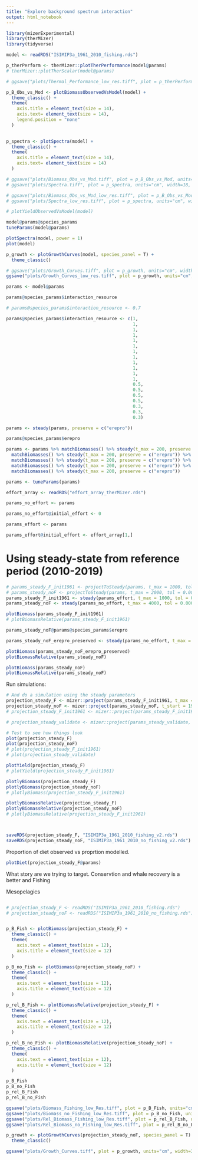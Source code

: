 ```yaml
---
title: "Explore background spectrum interaction"
output: html_notebook
---
```



```r
library(mizerExperimental)
library(therMizer)
library(tidyverse)
```



```r
model <- readRDS("ISIMIP3a_1961_2010_fishing.rds")
```


```r
p_therPerform <- therMizer::plotTherPerformance(model@params) 
# therMizer::plotTherScalar(model@params)

# ggsave("plots/Thermal_Performance_low_res.tiff", plot = p_therPerform, units="cm", width=24, height=14, dpi =150)

```


```r
p_B_Obs_vs_Mod <- plotBiomassObservedVsModel(model) +
  theme_classic() +
  theme(
    axis.title = element_text(size = 14),
    axis.text= element_text(size = 14),
    legend.position = "none"
  )
  

p_spectra <- plotSpectra(model) +
  theme_classic() +
  theme(
    axis.title = element_text(size = 14),
    axis.text= element_text(size = 14)
  )

# ggsave("plots/Biomass_Obs_vs_Mod.tiff", plot = p_B_Obs_vs_Mod, units="cm", width=16, height=14, dpi =300)
# ggsave("plots/Spectra.tiff", plot = p_spectra, units="cm", width=18, height=12, dpi =300)

# ggsave("plots/Biomass_Obs_vs_Mod_low_res.tiff", plot = p_B_Obs_vs_Mod, units="cm", width=16, height=14, dpi =150)
# ggsave("plots/Spectra_low_res.tiff", plot = p_spectra, units="cm", width=18, height=12, dpi =150)

# plotYieldObservedVsModel(model)
```


```r
model@params@species_params
tuneParams(model@params)
```


```r
plotSpectra(model, power = 1)
plot(model)
```


```r
p_growth <- plotGrowthCurves(model, species_panel = T) +
  theme_classic()

# ggsave("plots/Growth_Curves.tiff", plot = p_growth, units="cm", width=30, height=16, dpi =300)
ggsave("plots/Growth_Curves_low_res.tiff", plot = p_growth, units="cm", width=30, height=16, dpi =150)

```


```r
params <- model@params
```



```r
params@species_params$interaction_resource
```

```r
# params@species_params$interaction_resource <- 0.7

params@species_params$interaction_resource <- c(1,
                                                1,
                                                1,
                                                1,
                                                1,
                                                1,
                                                1,
                                                1,
                                                1,
                                                1,
                                                1,
                                                1,
                                                0.5,
                                                0.5,
                                                0.5,
                                                0.5,
                                                0.3,
                                                0.3,
                                                0.3)
```


```r
params <- steady(params, preserve = c("erepro"))

params@species_params$erepro
```

```r
params <- params %>% matchBiomasses() %>% steady(t_max = 200, preserve = c("erepro")) %>% 
  matchBiomasses() %>% steady(t_max = 200, preserve = c("erepro")) %>% 
  matchBiomasses() %>% steady(t_max = 200, preserve = c("erepro")) %>% 
  matchBiomasses() %>% steady(t_max = 200, preserve = c("erepro")) %>% 
  matchBiomasses() %>% steady(t_max = 200, preserve = c("erepro"))
```



```r
params <- tuneParams(params)
```


```r
effort_array <- readRDS("effort_array_therMizer.rds")
```


```r
params_no_effort <- params 

params_no_effort@initial_effort <- 0
```

```r
params_effort <- params 

params_effort@initial_effort <- effort_array[1,]
```


# Using steady-state from reference period (2010-2019)
```r
# params_steady_F_init1961 <- projectToSteady(params, t_max = 1000, tol = 0.00001, effort = effort_array[1,],return_sim = T)
# params_steady_noF <- projectToSteady(params, t_max = 2000, tol = 0.00002, effort = 0, return_sim = T) # There is still a trend, need to run steady for longer
params_steady_F_init1961 <- steady(params_effort, t_max = 1000, tol = 0.00001, return_sim = T)
params_steady_noF <- steady(params_no_effort, t_max = 4000, tol = 0.0001, return_sim = T) # There is still a trend, need to run steady for longer


```

```r
plotBiomass(params_steady_F_init1961)
# plotBiomassRelative(params_steady_F_init1961)
```



```r
params_steady_noF@params@species_params$erepro
```

```r
params_steady_noF_erepro_preserved <- steady(params_no_effort, t_max = 1000, tol = 0.0001, return_sim = T, preserve = c("erepro")) # There is still a trend, need to run steady for longer
```
```r
plotBiomass(params_steady_noF_erepro_preserved)
plotBiomassRelative(params_steady_noF)
```


```r
plotBiomass(params_steady_noF)
plotBiomassRelative(params_steady_noF)
```


Run simulations:
```r

# And do a simulation using the steady parameters
projection_steady_F <- mizer::project(params_steady_F_init1961, t_max = 50, effort = effort_array)
projection_steady_noF <- mizer::project(params_steady_noF, t_start = 1961, t_max = 49,  effort = 0)
# projection_steady_F_init1961 <- mizer::project(params_steady_F_init1961, t_max = 50, effort = effort_array)

# projection_steady_validate <- mizer::project(params_steady_validate, t_max = 50,  effort = 0.2)

# Test to see how things look
plot(projection_steady_F)
plot(projection_steady_noF)
# plot(projection_steady_F_init1961)
# plot(projection_steady_validate)

plotYield(projection_steady_F)
# plotYield(projection_steady_F_init1961)

plotlyBiomass(projection_steady_F)
plotlyBiomass(projection_steady_noF)
# plotlyBiomass(projection_steady_F_init1961)

plotlyBiomassRelative(projection_steady_F)
plotlyBiomassRelative(projection_steady_noF)
# plotlyBiomassRelative(projection_steady_F_init1961)



saveRDS(projection_steady_F, "ISIMIP3a_1961_2010_fishing_v2.rds")
saveRDS(projection_steady_noF, "ISIMIP3a_1961_2010_no_fishing_v2.rds")

```

Proportion of diet observed vs proprtion modelled.

```r
plotDiet(projection_steady_F@params)
```

What story are we trying to target.
Conservtion and whale recovery is a better and
Fishing 

Mesopelagics

```r

```


```r
# projection_steady_F <- readRDS("ISIMIP3a_1961_2010_fishing.rds")
# projection_steady_noF <- readRDS("ISIMIP3a_1961_2010_no_fishing.rds")


p_B_Fish <- plotBiomass(projection_steady_F) +
  theme_classic() +
  theme(
    axis.text = element_text(size = 12),
    axis.title = element_text(size = 12)
  )

p_B_no_Fish <- plotBiomass(projection_steady_noF) +
  theme_classic() +
  theme(
    axis.text = element_text(size = 12),
    axis.title = element_text(size = 12)
  )

p_rel_B_Fish <- plotBiomassRelative(projection_steady_F) +
  theme_classic() +
  theme(
    axis.text = element_text(size = 12),
    axis.title = element_text(size = 12)
  )

p_rel_B_no_Fish <- plotBiomassRelative(projection_steady_noF) +
  theme_classic() +
  theme(
    axis.text = element_text(size = 12),
    axis.title = element_text(size = 12)
  )

p_B_Fish
p_B_no_Fish
p_rel_B_Fish
p_rel_B_no_Fish

ggsave("plots/Biomass_Fishing_low_Res.tiff", plot = p_B_Fish, units="cm", width=16, height=12, dpi =150)
ggsave("plots/Biomass_no_Fishing_low_Res.tiff", plot = p_B_no_Fish, units="cm", width=16, height=12, dpi =150)
ggsave("plots/Rel_Biomass_Fishing_low_Res.tiff", plot = p_rel_B_Fish, units="cm", width=16, height=12, dpi =150)
ggsave("plots/Rel_Biomass_no_Fishing_low_Res.tiff", plot = p_rel_B_no_Fish, units="cm", width=16, height=12, dpi =150)

```


```r
p_growth <- plotGrowthCurves(projection_steady_noF, species_panel = T) +
  theme_classic()

ggsave("plots/Growth_Curves.tiff", plot = p_growth, units="cm", width=30, height=16, dpi =300)
```




